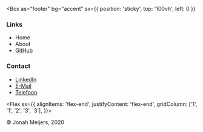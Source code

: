 
<Box
  as="footer"
  bg="accent"
  sx={{ position: 'sticky', top: '100vh', left: 0 }}
>

<Grid variant="footerGrid">

<Box>

### Links

- <NextLink passHref href="/"><Link>Home</Link></NextLink>
- <NextLink passHref href="/about"><Link>About</Link></NextLink>
- [GitHub](https://github.com/theonejonahgold)

</Box>

<Box>

### Contact

- [LinkedIn](https://www.linkedin.com/in/jonahmeijers/)
- [E-Mail](mailto:jonahmeijers97@gmail.com)
- [Telefoon](tel:+31623267536)

</Box>

<Flex
sx={{
  alignItems: 'flex-end',
  justifyContent: 'flex-end',
  gridColumn: ['1', '1', '2', '3', '3'],
}}>

© Jonah Meijers, 2020

</Flex>

</Grid>

</Box>